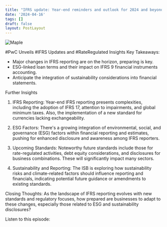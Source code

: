 ```yaml
---
title: "IFRS update: Year-end reminders and outlook for 2024 and beyond"
date: '2024-04-16'
tags: []
draft: false
layout: PostLayout
---
```


<div className="flex justify-center">
  <div className="my-1 w-full px-2 xl:my-1 xl:w-1/2 xl:px-2">
    <img src="https://willpolesa.pythonanywhere.com/static/podcast_thumbnails/recvlw1bMo9MhpJsTpodcast_thumbnail.jpg" alt="Maple" className="mx-auto h-58 w-auto" />
  </div>
</div>

#PwC Unveils #IFRS Updates and #RateRegulated Insights
Key Takeaways:
- Major changes in IFRS reporting are on the horizon, preparing is key.
- ESG-linked loan terms and their impact on IFRS 9 financial instruments accounting.
- Anticipate the integration of sustainability considerations into financial statements.

Further Insights
1. IFRS Reporting:
Year-end IFRS reporting presents complexities, including the adoption of IFRS 17, attention to impairments, and global minimum taxes. Also, the implementation of a new standard for currencies lacking exchangeability.

2. ESG Factors:
There's a growing integration of environmental, social, and governance (ESG) factors within financial reporting and estimates, pushing for enhanced disclosure and awareness among IFRS reporters.

3. Upcoming Standards:
Noteworthy future standards include those for rate-regulated activities, debt equity considerations, and disclosures for business combinations. These will significantly impact many sectors.

4. Sustainability and Reporting:
The ISB is exploring how sustainability risks and climate-related factors should influence reporting and financials, indicating potential future guidance or amendments to existing standards.

Closing Thoughts:
As the landscape of IFRS reporting evolves with new standards and regulatory focuses, how prepared are businesses to adapt to these changes, especially those related to ESG and sustainability disclosures?

Listen to this episode:
